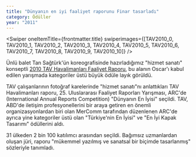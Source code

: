 ```yaml
---
title: "Dünyanın en iyi faaliyet raporunu Finar tasarladı"
category: Ödüller
year: "2011"
---
```



<Swiper oneItemTitle={frontmatter.title} swiperimages={[TAV2010_0, TAV2010_1, TAV2010_2, TAV2010_3, TAV2010_4, TAV2010_5, TAV2010_6, TAV2010_7, TAV2010_8, TAV2010_9, TAV2010_10]} />

Ünlü balet Tan Sağtürk'ün koreografisinde hazırladığımız "hizmet sanatı" konseptli [2010 TAV Havalimanları Faaliyet Raporu](https://www.finarkurumsal.com/faaliyet-raporu/tav#2010 "2010 TAV FR"), bu alanın Oscar'ı kabul edilen yarışmada kategoriler üstü büyük ödüle layık görüldü.

TAV çalışanlarının fotoğraf karelerinde "hizmet sanatı"nı anlattıkları TAV Havalimanları raporu, 25. Uluslararası Faaliyet Raporları Yarışması, ARC'de (International Annual Reports Competition) "Dünyanın En İyisi" seçildi. TAV, ABD'de iletişim profesyonellerini bir araya getiren en önemli organizasyonlardan biri olan MerComm tarafından düzenlenen ARC'de ayrıca yine kategoriler üstü olan "Türkiye'nin En İyisi" ve "En İyi Kapak Tasarımı" ödüllerini aldı.

31 ülkeden 2 bin 100 katılımcı arasından seçildi. Bağımsız uzmanlardan oluşan jüri, raporu "mükemmel yazılmış ve sanatsal bir biçimde tasarlanmış" sözleriyle tanımladı.
